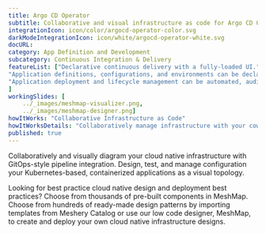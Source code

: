 ```yaml
---
title: Argo CD Operator  
subtitle: Collaborative and visual infrastructure as code for Argo CD Operator
integrationIcon: icon/color/argocd-operator-color.svg
darkModeIntegrationIcon: icon/white/argocd-operator-white.svg
docURL: 
category: App Definition and Development
subcategory: Continuous Integration & Delivery
featureList: ["Declarative continuous delivery with a fully-loaded UI.",
"Application definitions, configurations, and environments can be declarative and version controlled.",
"Application deployment and lifecycle management can be automated, auditable, and easy to understand."
]
workingSlides: [
    ../_images/meshmap-visualizer.png,
    ../_images/meshmap-designer.png]
howItWorks: "Collaborative Infrastructure as Code"
howItWorksDetails: "Collaboratively manage infrastructure with your coworkers synchronously sharing the same designs."
published: true
---
```

<p>
    
</p>
<p>
    Collaboratively and visually diagram your cloud native infrastructure with GitOps-style pipeline integration. Design, test, and manage configuration your Kubernetes-based, containerized applications as a visual topology.
</p>
<p>
    Looking for best practice cloud native design and deployment best practices? Choose from thousands of pre-built components in MeshMap. Choose from hundreds of ready-made design patterns by importing templates from Meshery Catalog or use our low code designer, MeshMap, to create and deploy your own cloud native infrastructure designs.
</p>